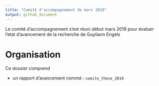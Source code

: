 ```yaml
---
title: "Comité d'accompagnement de mars 2019"
output: github_document
---
```


Le comité d'accompagnement s'est réuni début mars 2019 pour évaluer l'etat d'avancement de la recherche de Guyliann Engels

# Organisation

Ce dossier comprend 

- un rapport d'avancement nommé : `comite_these_2019`
